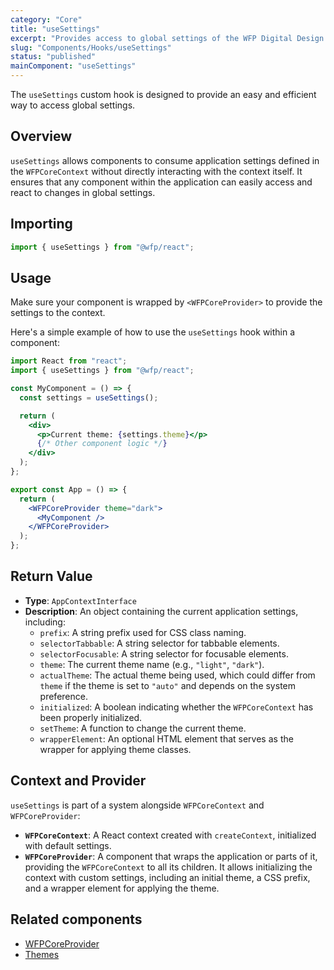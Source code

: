 ```yaml
---
category: "Core"
title: "useSettings"
excerpt: "Provides access to global settings of the WFP Digital Design System."
slug: "Components/Hooks/useSettings"
status: "published"
mainComponent: "useSettings"
---
```


The `useSettings` custom hook is designed to provide an easy and efficient way to access global settings.

## Overview

`useSettings` allows components to consume application settings defined in the `WFPCoreContext` without directly interacting with the context itself. It ensures that any component within the application can easily access and react to changes in global settings.

## Importing

```jsx
import { useSettings } from "@wfp/react";
```

## Usage

Make sure your component is wrapped by `<WFPCoreProvider>` to provide the settings to the context.

Here's a simple example of how to use the `useSettings` hook within a component:

```jsx
import React from "react";
import { useSettings } from "@wfp/react";

const MyComponent = () => {
  const settings = useSettings();

  return (
    <div>
      <p>Current theme: {settings.theme}</p>
      {/* Other component logic */}
    </div>
  );
};

export const App = () => {
  return (
    <WFPCoreProvider theme="dark">
      <MyComponent />
    </WFPCoreProvider>
  );
};
```

## Return Value

- **Type**: `AppContextInterface`
- **Description**: An object containing the current application settings, including:
  - `prefix`: A string prefix used for CSS class naming.
  - `selectorTabbable`: A string selector for tabbable elements.
  - `selectorFocusable`: A string selector for focusable elements.
  - `theme`: The current theme name (e.g., `"light"`, `"dark"`).
  - `actualTheme`: The actual theme being used, which could differ from `theme` if the theme is set to `"auto"` and depends on the system preference.
  - `initialized`: A boolean indicating whether the `WFPCoreContext` has been properly initialized.
  - `setTheme`: A function to change the current theme.
  - `wrapperElement`: An optional HTML element that serves as the wrapper for applying theme classes.

## Context and Provider

`useSettings` is part of a system alongside `WFPCoreContext` and `WFPCoreProvider`:

- **`WFPCoreContext`**: A React context created with `createContext`, initialized with default settings.
- **`WFPCoreProvider`**: A component that wraps the application or parts of it, providing the `WFPCoreContext` to all its children. It allows initializing the context with custom settings, including an initial theme, a CSS prefix, and a wrapper element for applying the theme.

## Related components

- [WFPCoreProvider](/components/structure/wfpcoreprovider)
- [Themes](/libraries/themes)
